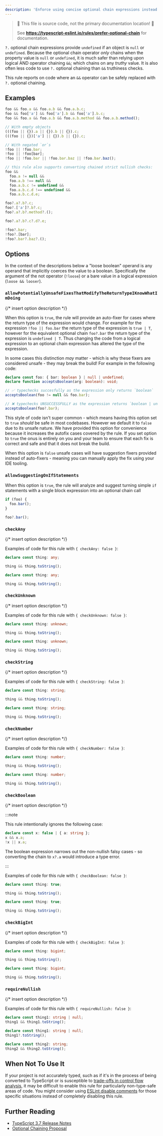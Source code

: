 ```yaml
---
description: 'Enforce using concise optional chain expressions instead of chained logical ands, negated logical ors, or empty objects.'
---
```



> 🛑 This file is source code, not the primary documentation location! 🛑
>
> See **https://typescript-eslint.io/rules/prefer-optional-chain** for documentation.

`?.` optional chain expressions provide `undefined` if an object is `null` or `undefined`.
Because the optional chain operator _only_ chains when the property value is `null` or `undefined`, it is much safer than relying upon logical AND operator chaining `&&`; which chains on any _truthy_ value.
It is also often less code to use `?.` optional chaining than `&&` truthiness checks.

This rule reports on code where an `&&` operator can be safely replaced with `?.` optional chaining.

## Examples

<Tabs>
<TabItem value="❌ Incorrect">

```ts
foo && foo.a && foo.a.b && foo.a.b.c;
foo && foo['a'] && foo['a'].b && foo['a'].b.c;
foo && foo.a && foo.a.b && foo.a.b.method && foo.a.b.method();

// With empty objects
(((foo || {}).a || {}).b || {}).c;
(((foo || {})['a'] || {}).b || {}).c;

// With negated `or`s
!foo || !foo.bar;
!foo || !foo[bar];
!foo || !foo.bar || !foo.bar.baz || !foo.bar.baz();

// this rule also supports converting chained strict nullish checks:
foo &&
  foo.a != null &&
  foo.a.b !== null &&
  foo.a.b.c != undefined &&
  foo.a.b.c.d !== undefined &&
  foo.a.b.c.d.e;
```

</TabItem>
<TabItem value="✅ Correct">

```ts
foo?.a?.b?.c;
foo?.['a']?.b?.c;
foo?.a?.b?.method?.();

foo?.a?.b?.c?.d?.e;

!foo?.bar;
!foo?.[bar];
!foo?.bar?.baz?.();
```

</TabItem>
</Tabs>

## Options

In the context of the descriptions below a "loose boolean" operand is any operand that implicitly coerces the value to a boolean.
Specifically the argument of the not operator (`!loose`) or a bare value in a logical expression (`loose && looser`).

### `allowPotentiallyUnsafeFixesThatModifyTheReturnTypeIKnowWhatImDoing`

{/* insert option description */}

When this option is `true`, the rule will provide an auto-fixer for cases where the return type of the expression would change. For example for the expression `!foo || foo.bar` the return type of the expression is `true | T`, however for the equivalent optional chain `foo?.bar` the return type of the expression is `undefined | T`. Thus changing the code from a logical expression to an optional chain expression has altered the type of the expression.

In some cases this distinction _may_ matter - which is why these fixers are considered unsafe - they may break the build! For example in the following code:

```ts option='{ "allowPotentiallyUnsafeFixesThatModifyTheReturnTypeIKnowWhatImDoing": true }' showPlaygroundButton
declare const foo: { bar: boolean } | null | undefined;
declare function acceptsBoolean(arg: boolean): void;

// ✅ typechecks succesfully as the expression only returns `boolean`
acceptsBoolean(foo != null && foo.bar);

// ❌ typechecks UNSUCCESSFULLY as the expression returns `boolean | undefined`
acceptsBoolean(foo?.bar);
```

This style of code isn't super common - which means having this option set to `true` _should_ be safe in most codebases. However we default it to `false` due to its unsafe nature. We have provided this option for convenience because it increases the autofix cases covered by the rule. If you set option to `true` the onus is entirely on you and your team to ensure that each fix is correct and safe and that it does not break the build.

When this option is `false` unsafe cases will have suggestion fixers provided instead of auto-fixers - meaning you can manually apply the fix using your IDE tooling.

### `allowSuggestingOnIfStatements`

When this option is `true`, the rule will analyze and suggest turning simple `if` statements with a single block expression into an optional chain call

<Tabs>

<TabItem value="❌ Incorrect for `allowSuggestingOnIfStatements: true`">

```ts option='{ "allowSuggestingOnIfStatements": true }'
if (foo) {
  foo.bar();
}
```

</TabItem>
<TabItem value="✅ Correct for `allowSuggestingOnIfStatements: false`">

```ts option='{ "allowSuggestingOnIfStatements": false }'
foo?.bar();
```

</TabItem>
</Tabs>

### `checkAny`

{/* insert option description */}

Examples of code for this rule with `{ checkAny: false }`:

<Tabs>
<TabItem value="❌ Incorrect">

```ts option='{ "checkAny": true }'
declare const thing: any;

thing && thing.toString();
```

</TabItem>
<TabItem value="✅ Correct">

```ts option='{ "checkAny": false }'
declare const thing: any;

thing && thing.toString();
```

</TabItem>
</Tabs>

### `checkUnknown`

{/* insert option description */}

Examples of code for this rule with `{ checkUnknown: false }`:

<Tabs>
<TabItem value="❌ Incorrect">

```ts option='{ "checkUnknown": true }'
declare const thing: unknown;

thing && thing.toString();
```

</TabItem>
<TabItem value="✅ Correct">

```ts option='{ "checkUnknown": false }'
declare const thing: unknown;

thing && thing.toString();
```

</TabItem>
</Tabs>

### `checkString`

{/* insert option description */}

Examples of code for this rule with `{ checkString: false }`:

<Tabs>
<TabItem value="❌ Incorrect">

```ts option='{ "checkString": true }'
declare const thing: string;

thing && thing.toString();
```

</TabItem>
<TabItem value="✅ Correct">

```ts option='{ "checkString": false }'
declare const thing: string;

thing && thing.toString();
```

</TabItem>
</Tabs>

### `checkNumber`

{/* insert option description */}

Examples of code for this rule with `{ checkNumber: false }`:

<Tabs>
<TabItem value="❌ Incorrect">

```ts option='{ "checkNumber": true }'
declare const thing: number;

thing && thing.toString();
```

</TabItem>
<TabItem value="✅ Correct">

```ts option='{ "checkNumber": false }'
declare const thing: number;

thing && thing.toString();
```

</TabItem>
</Tabs>

### `checkBoolean`

{/* insert option description */}

:::note

This rule intentionally ignores the following case:

```ts
declare const x: false | { a: string };
x && x.a;
!x || x.a;
```

The boolean expression narrows out the non-nullish falsy cases - so converting the chain to `x?.a` would introduce a type error.

:::

Examples of code for this rule with `{ checkBoolean: false }`:

<Tabs>
<TabItem value="❌ Incorrect">

```ts option='{ "checkBoolean": true }'
declare const thing: true;

thing && thing.toString();
```

</TabItem>
<TabItem value="✅ Correct">

```ts option='{ "checkBoolean": false }'
declare const thing: true;

thing && thing.toString();
```

</TabItem>
</Tabs>

### `checkBigInt`

{/* insert option description */}

Examples of code for this rule with `{ checkBigInt: false }`:

<Tabs>
<TabItem value="❌ Incorrect">

```ts option='{ "checkBigInt": true }'
declare const thing: bigint;

thing && thing.toString();
```

</TabItem>
<TabItem value="✅ Correct">

```ts option='{ "checkBigInt": false }'
declare const thing: bigint;

thing && thing.toString();
```

</TabItem>
</Tabs>

### `requireNullish`

{/* insert option description */}

Examples of code for this rule with `{ requireNullish: false }`:

<Tabs>
<TabItem value="❌ Incorrect">

```ts option='{ "requireNullish": true }'
declare const thing1: string | null;
thing1 && thing1.toString();
```

</TabItem>
<TabItem value="✅ Correct">

```ts option='{ "requireNullish": true }'
declare const thing1: string | null;
thing1?.toString();

declare const thing2: string;
thing2 && thing2.toString();
```

</TabItem>
</Tabs>

## When Not To Use It

If your project is not accurately typed, such as if it's in the process of being converted to TypeScript or is susceptible to [trade-offs in control flow analysis](https://github.com/Microsoft/TypeScript/issues/9998), it may be difficult to enable this rule for particularly non-type-safe areas of code.
You might consider using [ESLint disable comments](https://eslint.org/docs/latest/use/configure/rules#using-configuration-comments-1) for those specific situations instead of completely disabling this rule.

## Further Reading

- [TypeScript 3.7 Release Notes](https://www.typescriptlang.org/docs/handbook/release-notes/typescript-3-7.html)
- [Optional Chaining Proposal](https://github.com/tc39/proposal-optional-chaining/)
